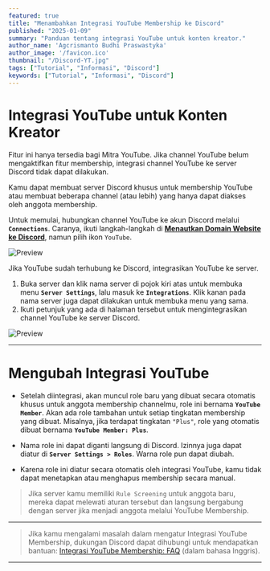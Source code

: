 ```yaml
---
featured: true
title: "Menambahkan Integrasi YouTube Membership ke Discord"
published: "2025-01-09"
summary: "Panduan tentang integrasi YouTube untuk konten kreator."
author_name: 'Agcrismanto Budhi Praswastyka'
author_image: '/favicon.ico'
thumbnail: "/Discord-YT.jpg"
tags: ["Tutorial", "Informasi", "Discord"]
keywords: ["Tutorial", "Informasi", "Discord"]
---
```


# Integrasi YouTube untuk Konten Kreator

Fitur ini hanya tersedia bagi Mitra YouTube. Jika channel YouTube belum mengaktifkan fitur membership, integrasi channel YouTube ke server Discord tidak dapat dilakukan.

Kamu dapat membuat server Discord khusus untuk membership YouTube atau membuat beberapa channel (atau lebih) yang hanya dapat diakses oleh anggota membership.

Untuk memulai, hubungkan channel YouTube ke akun Discord melalui **`Connections`**. Caranya, ikuti langkah-langkah di **<a href="/posts/menautkan-domain-ke-discord">Menautkan Domain Website ke Discord</a>**, namun pilih ikon `YouTube`.

![Preview](/youtube_integration_viewer.jpg)

Jika YouTube sudah terhubung ke Discord, integrasikan YouTube ke server.

1. Buka server dan klik nama server di pojok kiri atas untuk membuka menu **`Server Settings`**, lalu masuk ke **`Integrations`**. Klik kanan pada nama server juga dapat dilakukan untuk membuka menu yang sama.
2. Ikuti petunjuk yang ada di halaman tersebut untuk mengintegrasikan channel YouTube ke server Discord.

![Preview](/Discord-YT.jpg)

---

# Mengubah Integrasi YouTube

- Setelah diintegrasi, akan muncul role baru yang dibuat secara otomatis khusus untuk anggota membership channelmu, role ini bernama **`YouTube Member`**. Akan ada role tambahan untuk setiap tingkatan membership yang dibuat. Misalnya, jika terdapat tingkatan `"Plus"`, role yang otomatis dibuat bernama **`YouTube Member: Plus`**.

- Nama role ini dapat diganti langsung di Discord. Izinnya juga dapat diatur di **`Server Settings > Roles`**. Warna role pun dapat diubah. 

- Karena role ini diatur secara otomatis oleh integrasi YouTube, kamu tidak dapat menetapkan atau menghapus membership secara manual.

> Jika server kamu memiliki `Rule Screening` untuk anggota baru, mereka dapat melewati aturan tersebut dan langsung bergabung dengan server jika menjadi anggota melalui YouTube Membership.

---

> Jika kamu mengalami masalah dalam mengatur Integrasi YouTube Membership, dukungan Discord dapat dihubungi untuk mendapatkan bantuan: [Integrasi YouTube Membership: FAQ](https://support.discord.com/hc/en-us/articles/215162978-YouTube-Channel-Memberships-Integration-FAQ) (dalam bahasa Inggris).

---